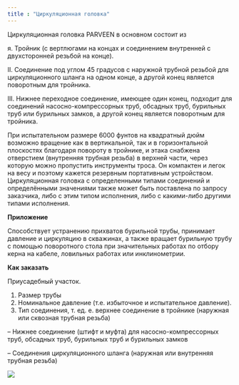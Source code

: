 ```yaml
---
title : "Циркуляционная головка"
---
```


Циркуляционная головка PARVEEN в основном состоит из

я. Тройник (с вертлюгами на концах и соединением внутренней с двухсторонней резьбой на конце).

II. Соединение под углом 45 градусов с наружной трубной резьбой для циркуляционного шланга на одном конце, а другой конец является поворотным для тройника.

III. Нижнее переходное соединение, имеющее один конец, подходит для соединений насосно-компрессорных труб, обсадных труб, бурильных труб или бурильных замков, а другой конец является поворотным для тройника.

При испытательном размере 6000 фунтов на квадратный дюйм возможно вращение как в вертикальной, так и в горизонтальной плоскостях благодаря повороту в тройнике, и этака снабжена отверстием (внутренняя трубная резьба) в верхней части, через которую можно пропустить инструменты троса. Он компактен и легок на весу и поэтому кажется резервным портативным устройством. Циркуляционная головка с определенными типами соединений и определёнными значениями также может быть поставлена по запросу заказчика, либо с этим типом исполнения, либо с какими-либо другими типами исполнения.

**Приложение**

Способствует устранению прихватов бурильной трубы, принимает давление и циркуляцию в скважинах, а также вращает бурильную трубу с помощью поворотного стола при значительных работах по отбору керна на кабеле, ловильных работах или инклинометрии.

**Как заказать**

Приусадебный участок.

1.  Размер трубы
2.  Номинальное давление (т.е. избыточное и испытательное давление).
3.  Тип соединения, т. ед. е. верхнее соединение в тройнике (наружная или сквозная трубная резьба)

– Нижнее соединение (штифт и муфта) для насосно-компрессорных труб, обсадных труб, бурильных труб и бурильных замков

– Соединения циркуляционного шланга (наружная или внутренняя трубная резьба)

<img src="./circulating-head.png" />
